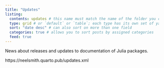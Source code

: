 ```yaml
---
title: "Updates"
listing: 
  contents: updates # this name must match the name of the folder you created in step #1; here, all Quarto docs in the `posts` directory will be included on your listing page
  type: grid # or `default` or `table`; each type has its own set of yaml options to include
  sort: "date desc" # can also sort on more than one field
  categories: true # allows you to sort posts by assigned categories 
  feed: true
---
```


News about releases and updates to documentation of Julia packages.

:::{.callout-tip title="RSS feed"}
https://neelsmith.quarto.pub/updates.xml
:::
